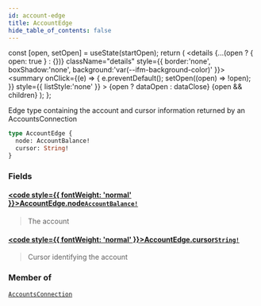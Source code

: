 ```yaml
---
id: account-edge
title: AccountEdge
hide_table_of_contents: false
---
```







  const [open, setOpen] = useState(startOpen);
  return (
    <details {...(open ? { open: true } : {})} className="details" style={{ border:'none', boxShadow:'none', background:'var(--ifm-background-color)' }}>
      <summary
        onClick={(e) => {
          e.preventDefault();
          setOpen((open) => !open);
        }}
        style={{ listStyle:'none' }}
      >
      {open ? dataOpen : dataClose}
      </summary>
      {open && children}
    </details>
  );
};




Edge type containing the account and cursor information returned by an AccountsConnection


```graphql
type AccountEdge {
  node: AccountBalance!
  cursor: String!
}
```


### Fields

#### [<code style={{ fontWeight: 'normal' }}>AccountEdge.<b>node</b></code>](#)<Bullet />[`AccountBalance!`](/testnet/api/graphql/objects/account-balance) <Badge class="secondary" text="non-null"/> <Badge class="secondary" text="object"/>
> The account
> 

#### [<code style={{ fontWeight: 'normal' }}>AccountEdge.<b>cursor</b></code>](#)<Bullet />[`String!`](/testnet/api/graphql/scalars/string) <Badge class="secondary" text="non-null"/> <Badge class="secondary" text="scalar"/>
> Cursor identifying the account
> 



### Member of

[`AccountsConnection`](/testnet/api/graphql/objects/accounts-connection)  <Badge class="secondary" text="object"/>

